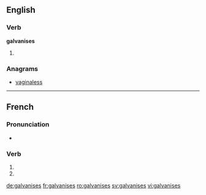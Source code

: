 {{also|galvanisés}}
==English==

===Verb===
'''galvanises'''

# {{third-person singular of|galvanise}}

===Anagrams===
* [[vaginaless#English|vaginaless]]

----

==French==

===Pronunciation===
* {{homophones|lang=fr|galvanise|galvanisent}}

===Verb===
{{fr-verb-form}}

# {{conjugation of|galvaniser||2|s|pres|ind|lang=fr}}
# {{conjugation of|galvaniser||2|s|pres|sub|lang=fr}}


[[de:galvanises]]
[[fr:galvanises]]
[[ro:galvanises]]
[[sv:galvanises]]
[[vi:galvanises]]